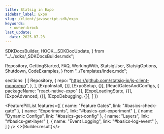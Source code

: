 ```yaml
---
title: Statsig in Expo
sidebar_label: Expo
slug: /client/javascript-sdk/expo
keywords:
  - owner:brock
last_update:
  date: 2025-07-23
---
```




  SDKDocsBuilder,
  HOOK__SDKDocUpdate,
} from "../../sdks/_SDKDocsBuilder.mdx";

  Repository,
  GettingStarted,
  FAQ,
  WorkingWith,
  StatsigUser,
  StatsigOptions,
  Shutdown,
  CodeExamples,
} from "../Templates/index.mdx";








  sections: [
    [
      Repository,
      {
        repo: "https://github.com/statsig-io/js-client-monorepo",
      },
    ],
    [ExpoInstall, {}],
    [ExpoSetup, {}],
    [ReactGatesAndConfigs, { packageName: "react-native-expo" }],
    [ExpoLoadingState, {}],
    [ExpoAdvanced, {}],
    [ExpoDebugging, {}],
  ]
})


<FeaturePillList
    features={[
      { name: "Feature Gates", link: "#basics-check-gate" },
      { name: "Experiments", link: "#basics-get-experiment" },
      { name: "Dynamic Configs", link: "#basics-get-config" },
      { name: "Layers", link: "#basics-get-layer" },
      { name: "Event Logging", link: "#basics-log-event" },
    ]
  }
/>
<>{Builder.result}</>

